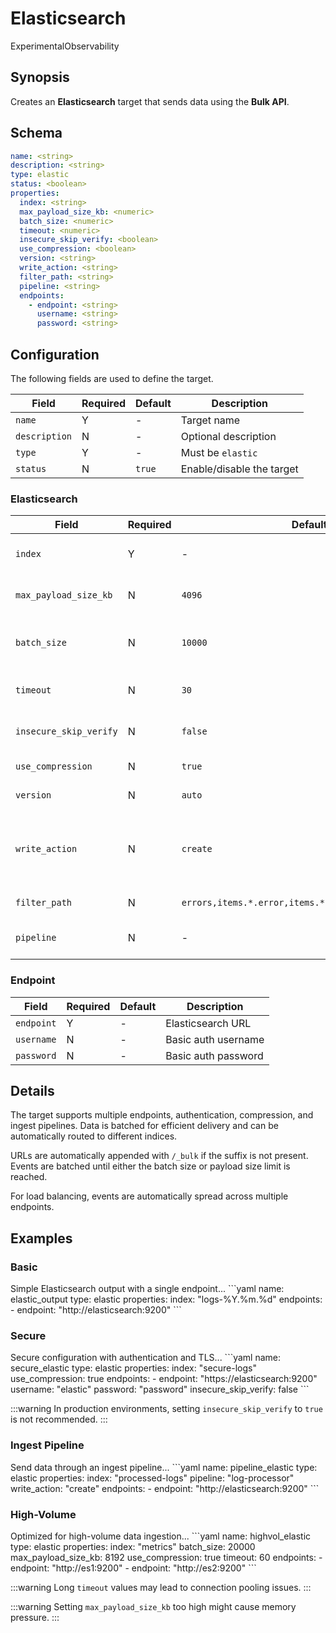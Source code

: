 # Elasticsearch

<span className="theme-doc-version-badge badge badge--primary">Experimental</span><span className="theme-doc-version-badge badge badge--secondary">Observability</span>

## Synopsis

Creates an **Elasticsearch** target that sends data using the **Bulk API**.

## Schema

```yaml
name: <string>
description: <string>
type: elastic
status: <boolean>
properties:
  index: <string>
  max_payload_size_kb: <numeric>
  batch_size: <numeric>
  timeout: <numeric>
  insecure_skip_verify: <boolean>
  use_compression: <boolean>
  version: <string>
  write_action: <string>
  filter_path: <string>
  pipeline: <string>
  endpoints:
    - endpoint: <string>
      username: <string>
      password: <string>
```

## Configuration

The following fields are used to define the target.

|Field|Required|Default|Description|
|---|---|---|---|
|`name`|Y|-|Target name|
|`description`|N|-|Optional description|
|`type`|Y|-|Must be `elastic`|
|`status`|N|`true`|Enable/disable the target|

### Elasticsearch

|Field|Required|Default|Description|
|---|---|---|---|
|`index`|Y|-|Default Elasticsearch index name|
|`max_payload_size_kb`|N|`4096`|Maximum bulk request size in KB|
|`batch_size`|N|`10000`|Maximum number of events per batch|
|`timeout`|N|`30`|Connection timeout in seconds|
|`insecure_skip_verify`|N|`false`|Skip TLS certificate verification|
|`use_compression`|N|`true`|Enable GZIP compression|
|`version`|N|`auto`|Elasticsearch version|
|`write_action`|N|`create`|Bulk API action (`index`, `create`, `update`, `delete`)|
|`filter_path`|N|`errors,items.*.error,items.*._index,items.*.status`|Response filter path|
|`pipeline`|N|-|Ingest pipeline name|

### Endpoint

|Field|Required|Default|Description|
|---|---|---|---|
|`endpoint`|Y|-|Elasticsearch URL|
|`username`|N|-|Basic auth username|
|`password`|N|-|Basic auth password|

## Details

The target supports multiple endpoints, authentication, compression, and ingest pipelines. Data is batched for efficient delivery and can be automatically routed to different indices.

URLs are automatically appended with `/_bulk` if the suffix is not present. Events are batched until either the batch size or payload size limit is reached. 

For load balancing, events are automatically spread across multiple endpoints.

## Examples

### Basic

<ExampleGrid>
  <CommentCol>
    Simple Elasticsearch output with a single endpoint...
  </CommentCol>
  <CodeCol>
    ```yaml
    name: elastic_output
    type: elastic
    properties:
      index: "logs-%Y.%m.%d"
      endpoints:
        - endpoint: "http://elasticsearch:9200"
    ```
  </CodeCol>
</ExampleGrid>

### Secure

<ExampleGrid>
  <CommentCol>
    Secure configuration with authentication and TLS...
  </CommentCol>
  <CodeCol>
    ```yaml
    name: secure_elastic
    type: elastic
    properties:
      index: "secure-logs"
      use_compression: true
      endpoints:
        - endpoint: "https://elasticsearch:9200"
          username: "elastic"
          password: "password"
      insecure_skip_verify: false
    ```
  </CodeCol>
</ExampleGrid>

:::warning
In production environments, setting `insecure_skip_verify` to `true` is not recommended.
:::

### Ingest Pipeline

<ExampleGrid>
  <CommentCol>
    Send data through an ingest pipeline...
  </CommentCol>
  <CodeCol>
    ```yaml
      name: pipeline_elastic
      type: elastic
      properties:
        index: "processed-logs"
        pipeline: "log-processor"
        write_action: "create"
        endpoints:
          - endpoint: "http://elasticsearch:9200"
    ```
  </CodeCol>
</ExampleGrid>

### High-Volume

<ExampleGrid>
  <CommentCol>
    Optimized for high-volume data ingestion...
  </CommentCol>
  <CodeCol>
    ```yaml
    name: highvol_elastic
    type: elastic
    properties:
      index: "metrics"
      batch_size: 20000
      max_payload_size_kb: 8192
      use_compression: true
      timeout: 60
      endpoints:
        - endpoint: "http://es1:9200"
        - endpoint: "http://es2:9200"
    ```
  </CodeCol>
</ExampleGrid>

:::warning
Long `timeout` values may lead to connection pooling issues.
:::

:::warning
Setting `max_payload_size_kb` too high might cause memory pressure.
:::
